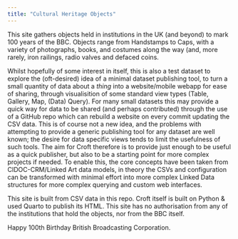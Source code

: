 ```yaml
---
title: "Cultural Heritage Objects"
---
```

<p>This site gathers objects held in institutions in the UK (and beyond) to mark 100 years of the BBC. Objects range from Handstamps to Caps, with a variety of photographs, books, and costumes along the way (and, more rarely, iron railings, radio valves and defaced coins.</p><p>  Whilst hopefully of some interest in itself, this is also a test dataset to explore the (oft-desired) idea of a minimal dataset publishing tool, to turn a small quantity of data about a *thing* into a website/mobile webapp for ease of sharing, through visualisition of some standard view types (Table, Gallery, Map, (Data) Query). For many small datasets this may provide a quick way for data to be shared (and perhaps contributed) through the use of a GitHub repo which can rebuild a website on every commit updating the CSV data. This is of course not a new idea, and the problems with attempting to provide a generic publishing tool for any dataset are well known; the desire for data specific views tends to limit the usefulness of such tools. The aim for Croft therefore is to provide just enough to be useful as a quick publisher, but also to be a starting point for more complex projects if needed. To enable this, the core concepts have been taken from CIDOC-CRM/Linked Art data models, in theory the CSVs and configuration can be transformed with minimal effort into more complex Linked Data structures for more complex querying and custom web interfaces.</p><p> This site is built from CSV data in this repo. Croft itself is built on Python & used Quarto to publish its HTML. This site has no authorisation from any of the institutions that hold the objects, nor from the BBC itself.</p><p> Happy 100th Birthday British Broadcasting Corporation.</p>